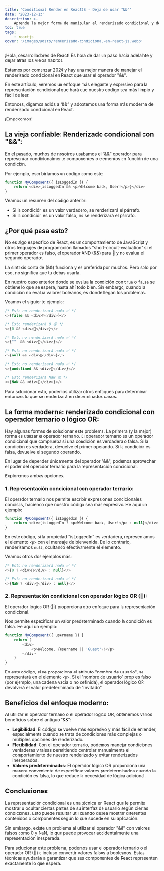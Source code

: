 ```yaml
---
title: 'Conditional Render en ReactJS - Deja de usar "&&"'
date: '2023-12-12'
description: >-
    Aprende la mejor forma de manipular el renderizado condicional y deja ya de usar el operador && y controla el comportamiento de tu aplicación.
toc: true
tags:
    - reactjs
cover: '/images/posts/renderizado-condicional-en-react-js.webp'
---
```


¡Hola, desarrolladores de React! Es hora de dar un paso hacia adelalnte y dejar atrás los viejos hábitos.

Estamos por comenzar 2024 y hay una mejor manera de manejar el renderizado condicional en React que usar el operador "&&".

En este artículo, veremos un enfoque más elegante y expresivo para la representación condicional que hará que nuestro código sea más limpio y fácil de leer.

Entonces, digamos adiós a “&&” y adoptemos una forma más moderna de renderizado condicional en React.

¡Empecemos!

## La vieja confiable: Renderizado condicional con "&&":

En el pasado, muchos de nosotros usábamos el “&&” operador para representar condicionalmente componentes o elementos en función de una condición.

Por ejemplo, escribiríamos un código como este:

```javascript
function MyComponent({ isLoggedIn }) {
    return <div>{isLoggedIn && <p>Welcome back, User!</p>}</div>
}
```

Veamos un resumen del código anterior:

-   Si la condición es un valor verdadero, se renderizará el párrafo.
-   Si la condición es un valor falso, no se renderizará el párrafo.

## ¿Por qué pasa esto?

No es algo específico de React, es un comportamiento de JavaScript y otros lenguajes de programación llamados "short-circuit-evaluation" si el primer operador es falso, el operador AND (&&) para 🛑 y no evalua el segundo operador.

La sintaxis corta de (&&) funciona y es preferida por muchos. Pero solo por eso, no significa que tu debas usarla.

En nuestro caso anterior donde se evalua la condición con `true` o `false` se obtiene lo que se espera, hasta ahí todo bien. Sin embargo, cuando la condición no evalua valores boleanos, es donde llegan los problemas.

Veamos el siguiente ejemplo:

```javascript
/* Esto no renderizará nada ✅ */
<>{false && <div>👋</div>}</>

/* Esto renderizará 0 😡 */
<>{0 && <div>👋</div>}</>

/* Esto no renderizará nada ✅ */
<>{""  && <div>👋</div>}</>

/* Esto no renderizará nada ✅ */
<>{null && <div>👋</div>}</>

/* Esto no renderizará nada ✅ */
<>{undefined && <div>👋</div>}</>

/* Esto renderizará NaN 😡 */
<>{NaN && <div>👋</div>}</>
```

Para solucionar esto, podemos utilizar otros enfoques para determinar entonces lo que se renderizará en determinados casos.

## La forma moderna: renderizado condicional con operador ternario o lógico OR:

Hay algunas formas de solucionar este problema. La primera (y la mejor) forma es utilizar el operador ternario. El operador ternario es un operador condicional que comprueba si una condición es verdadera o falsa. Si la condición es verdadera, devuelve el primer operando. Si la condición es falsa, devuelve el segundo operando.

En lugar de depender únicamente del operador "&&", podemos aprovechar el poder del operador ternario para la representación condicional.

Exploremos ambas opciones.

### 1. Representación condicional con operador ternario:

El operador ternario nos permite escribir expresiones condicionales concisas, haciendo que nuestro código sea más expresivo. He aquí un ejemplo:

```javascript
function MyComponent({ isLoggedIn }) {
    return <div>{isLoggedIn ? <p>Welcome back, User!</p> : null}</div>
}
```

En este código, si la propiedad “isLoggedIn” es verdadera, representamos el elemento `<p>` con el mensaje de bienvenida. De lo contrario, renderizamos `null`, ocultando efectivamente el elemento.

Veamos otros dos ejemplos más:

```javascript
/* Esto no renderizará nada ✅ */
<>{0 ? <div>👋</div> : null}</>

/* Esto no renderizará nada ✅ */
<>{NaN ? <div>👋</div> : null}</>
```

### 2. Representación condicional con operador lógico OR (||):

El operador lógico OR (||) proporciona otro enfoque para la representación condicional.

Nos permite especificar un valor predeterminado cuando la condición es falsa. He aquí un ejemplo:

```javascript
function MyComponent({ username }) {
    return (
        <div>
            <p>Welcome, {username || 'Guest'}!</p>
        </div>
    )
}
```

En este código, si se proporciona el atributo "nombre de usuario", se representará en el elemento `<p>`. Si el "nombre de usuario" prop es falso (por ejemplo, una cadena vacía o no definida), el operador lógico OR devolverá el valor predeterminado de "Invitado".

## Beneficios del enfoque moderno:

Al utilizar el operador ternario o el operador lógico OR, obtenemos varios beneficios sobre el antiguo "&&":

-   **Legibilidad**: El código se vuelve más expresivo y más fácil de entender, especialmente cuando se trata de condiciones más complejas o múltiples opciones de renderizado.
-   **Flexibilidad**: Con el operador ternario, podemos manejar condiciones verdaderas y falsas permitiendo controlar manualmente el comportamiento de nuestro renderizado y evitar renderizados inesperados.
-   **Valores predeterminados**: El operador lógico OR proporciona una manera conveniente de especificar valores predeterminados cuando la condición es falsa, lo que reduce la necesidad de lógica adicional.

## Conclusiones

La representación condicional es una técnica en React que le permite mostrar u ocultar ciertas partes de su interfaz de usuario según ciertas condiciones. Esto puede resultar útil cuando desea mostrar diferentes contenidos o componentes según lo que sucede en su aplicación.

Sin embargo, existe un problema al utilizar el operador "&&" con valores falsos como 0 y NaN, lo que puede provocar accidentalmente una representación inesperada.

Para solucionar este problema, podemos usar el operador ternario o el operador OR (||) e incluso convertir valores falsos a booleanos. Estas técnicas ayudarán a garantizar que sus componentes de React representen exactamente lo que espera.
